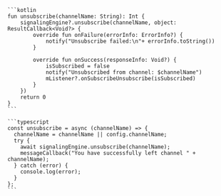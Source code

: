 <PlatformWrapper platform='android'>

    ```kotlin
    fun unsubscribe(channelName: String): Int {
        signalingEngine?.unsubscribe(channelName, object: ResultCallback<Void?> {
            override fun onFailure(errorInfo: ErrorInfo?) {
                notify("Unsubscribe failed:\n"+ errorInfo.toString())
            }

            override fun onSuccess(responseInfo: Void?) {
                isSubscribed = false
                notify("Unsubscribed from channel: $channelName")
                mListener?.onSubscribeUnsubscribe(isSubscribed)
            }
        })
        return 0
    }
    ```

</PlatformWrapper>

<PlatformWrapper platform='ios'>


</PlatformWrapper>

<PlatformWrapper platform = 'web'>

    ```typescript
    const unsubscribe = async (channelName) => {
      channelName = channelName || config.channelName;
      try {
        await signalingEngine.unsubscribe(channelName);
        messageCallback("You have successfully left channel " + channelName);
      } catch (error) {
        console.log(error);
      }
    };
    ```

</PlatformWrapper>

